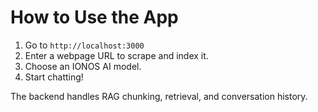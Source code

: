# How to Use the App

1. Go to `http://localhost:3000`
2. Enter a webpage URL to scrape and index it.
3. Choose an IONOS AI model.
4. Start chatting!

The backend handles RAG chunking, retrieval, and conversation history.
